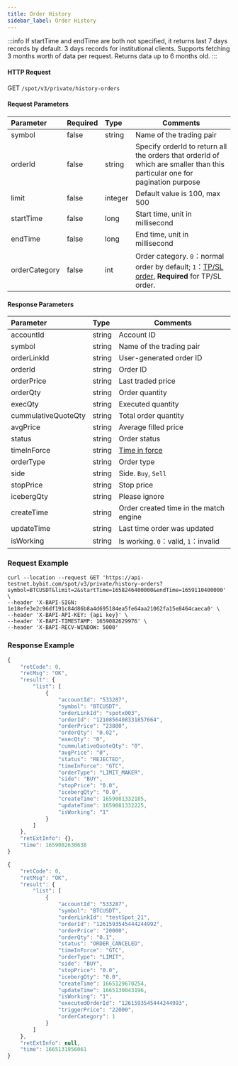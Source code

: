```yaml
---
title: Order History
sidebar_label: Order History
---
```




:::info
If startTime and endTime are both not specified, it returns last 7 days records by default. 3 days records for institutional clients.
Supports fetching 3 months worth of data per request. Returns data up to 6 months old.
:::

#### HTTP Request
GET <code>/spot/v3/private/history-orders</code>

#### Request Parameters
| Parameter | Required | Type | Comments|
|:----- |:-------|:-----|------ |
| symbol               | false               | string          | Name of the trading pair             |
| orderId              | false               | string          | Specify orderId to return all the orders that orderId of which are smaller than this particular one for pagination purpose |
| limit                | false               | integer          | Default value is 100, max 500  |
| startTime            | false               | long             | Start time, unit in millisecond        |
| endTime              | false               | long             | End time, unit in millisecond          |
| orderCategory        | false               | int             | Order category. <code>0</code>：normal order by default; <code>1</code>：<a href="https://www.bybit.com/en-US/help-center/bybitHC_Article?language=us_EN&id=000001736">TP/SL order</a>, <b>Required</b> for TP/SL order.    |

#### Response Parameters
| Parameter | Type | Comments|
|:----- |:-----|----- |
| accountId            | string          | Account ID            |
| symbol               | string          | Name of the trading pair               |
| orderLinkId          | string          | User-generated order ID          |
| orderId              | string          | Order ID              |
| orderPrice           | string          |  Last traded price                |
| orderQty             | string          | Order quantity               |
| execQty              | string          | Executed quantity             |
| cummulativeQuoteQty  | string          | Total order quantity  |
| avgPrice             | string          | Average filled price             |
| status               | string          | Order status               |
| timeInForce          | string          | <a href="https://www.bybit.com/en-US/help-center/bybitHC_Article?language=en_US&id=000001044">Time in force</a>  |
| orderType            | string          | Order type            |
| side                 | string          | Side. <code>Buy</code>, <code>Sell</code>      |
| stopPrice            | string          | Stop price            |
| icebergQty           | string          | Please ignore           |
| createTime           | string          | Order created time in the match engine                 |
| updateTime           | string          | Last time order was updated           |
| isWorking            | string          | Is working. <code>0</code>：valid, <code>1</code>：invalid |

### Request Example

<Tabs>
<TabItem value="console" label="Console">

```http
curl --location --request GET 'https://api-testnet.bybit.com/spot/v3/private/history-orders?symbol=BTCUSDT&limit=2&startTime=1658246400000&endTime=1659110400000' \
--header 'X-BAPI-SIGN: 1e18efe3e2c96df191c84d86b8a4d695184ea5fe64aa21062fa15e8464caeca0' \
--header 'X-BAPI-API-KEY: {api key}' \
--header 'X-BAPI-TIMESTAMP: 1659082629976' \
--header 'X-BAPI-RECV-WINDOW: 5000'
```

</TabItem>
</Tabs>

### Response Example

<Tabs>
<TabItem value="normal" label="Normal order">

```javascript
{
    "retCode": 0,
    "retMsg": "OK",
    "result": {
        "list": [
            {
                "accountId": "533287",
                "symbol": "BTCUSDT",
                "orderLinkId": "spotx003",
                "orderId": "1210856408331857664",
                "orderPrice": "23800",
                "orderQty": "0.02",
                "execQty": "0",
                "cummulativeQuoteQty": "0",
                "avgPrice": "0",
                "status": "REJECTED",
                "timeInForce": "GTC",
                "orderType": "LIMIT_MAKER",
                "side": "BUY",
                "stopPrice": "0.0",
                "icebergQty": "0.0",
                "createTime": 1659081332185,
                "updateTime": 1659081332225,
                "isWorking": "1"
            }
        ]
    },
    "retExtInfo": {},
    "time": 1659082630638
}
```

</TabItem>

<TabItem value="stop" label="Stop order">

```javascript
{
    "retCode": 0,
    "retMsg": "OK",
    "result": {
        "list": [
            {
                "accountId": "533287",
                "symbol": "BTCUSDT",
                "orderLinkId": "testSpot_21",
                "orderId": "1261593545444244992",
                "orderPrice": "20000",
                "orderQty": "0.1",
                "status": "ORDER_CANCELED",
                "timeInForce": "GTC",
                "orderType": "LIMIT",
                "side": "BUY",
                "stopPrice": "0.0",
                "icebergQty": "0.0",
                "createTime": 1665129670254,
                "updateTime": 1665130043196,
                "isWorking": "1",
                "executedOrderId": "1261593545444244993",
                "triggerPrice": "22000",
                "orderCategory": 1
            }
        ]
    },
    "retExtInfo": null,
    "time": 1665131956061
}
```

</TabItem>

</Tabs>
